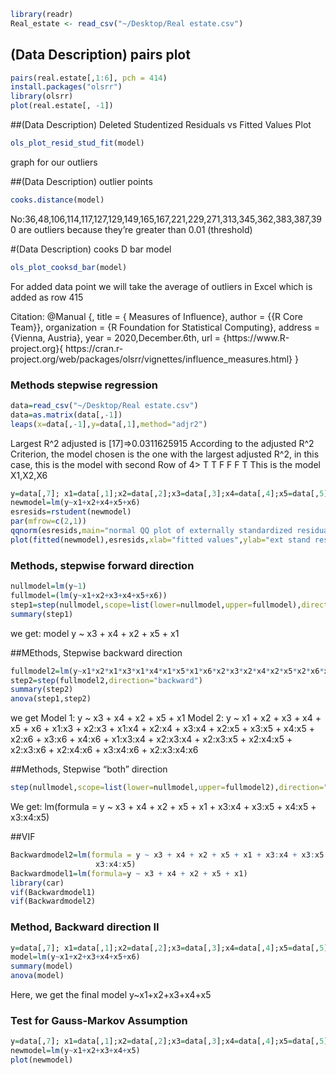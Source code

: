 ```r
library(readr)
Real_estate <- read_csv("~/Desktop/Real estate.csv")
```
## (Data Description) pairs plot
```r
pairs(real.estate[,1:6], pch = 414)
install.packages("olsrr")
library(olsrr)
plot(real.estate[, -1])
```

##(Data Description) Deleted Studentized Residuals vs Fitted Values Plot
```r
ols_plot_resid_stud_fit(model)
```
graph for our outliers

##(Data Description) outlier points
```r
cooks.distance(model)
```
No:36,48,106,114,117,127,129,149,165,167,221,229,271,313,345,362,383,387,390 are outliers because they're greater than 0.01 (threshold)

#(Data Description) cooks D bar model
```r
ols_plot_cooksd_bar(model)
```
For added data point we will take the average of outliers in Excel which is added as row 415

Citation:
@Manual {,  title        = { Measures of Influence},
  author       = {{R Core Team}},
  organization = {R Foundation for Statistical Computing},
  address      = {Vienna, Austria},
  year         =  2020,December.6th,
  url          = {https://www.R-project.org}{ https://cran.r-project.org/web/packages/olsrr/vignettes/influence_measures.html}
}

### Methods stepwise regression
```r
data=read_csv("~/Desktop/Real estate.csv")
data=as.matrix(data[,-1])
leaps(x=data[,-1],y=data[,1],method="adjr2")
```
Largest R^2 adjusted is [17]=>0.0311625915
According to the adjusted R^2 Criterion, the model chosen is the one with the largest adjusted R^2,
in this case, this is the model with second Row of 4> T T F F F T
This is the model X1,X2,X6 

```r
y=data[,7]; x1=data[,1];x2=data[,2];x3=data[,3];x4=data[,4];x5=data[,5];x6=data[,6]
newmodel=lm(y~x1+x2+x4+x5+x6)
esresids=rstudent(newmodel)
par(mfrow=c(2,1))
qqnorm(esresids,main="normal QQ plot of externally standardized residuals")
plot(fitted(newmodel),esresids,xlab="fitted values",ylab="ext stand resids",main="externally standardized residuals vs fitted values")
```


### Methods, stepwise forward direction
```r
nullmodel=lm(y~1)
fullmodel=(lm(y~x1+x2+x3+x4+x5+x6))
step1=step(nullmodel,scope=list(lower=nullmodel,upper=fullmodel),direction="forward")
summary(step1)
```
we get: model y ~ x3 + x4 + x2 + x5 + x1

##MEthods, Stepwise backward direction
```r
fullmodel2=lm(y~x1*x2*x1*x3*x1*x4*x1*x5*x1*x6*x2*x3*x2*x4*x2*x5*x2*x6*x3*x4*x3*x5*x3*x6*x4*x5*x4*x6*x5*x6)
step2=step(fullmodel2,direction="backward")
summary(step2)
anova(step1,step2)
```
we get
  Model 1: y ~ x3 + x4 + x2 + x5 + x1
 Model 2: y ~ x1 + x2 + x3 + x4 + x5 + x6 + x1:x3 + x2:x3 + x1:x4 + x2:x4 + 
  x3:x4 + x2:x5 + x3:x5 + x4:x5 + x2:x6 + x3:x6 + x4:x6 + x1:x3:x4 + 
  x2:x3:x4 + x2:x3:x5 + x2:x4:x5 + x2:x3:x6 + x2:x4:x6 + x3:x4:x6 + 
  x2:x3:x4:x6
 
##Methods, Stepwise "both" direction
```r
step(nullmodel,scope=list(lower=nullmodel,upper=fullmodel2),direction="both")
```
We get: lm(formula = y ~ x3 + x4 + x2 + x5 + x1 + x3:x4 + x3:x5 + x4:x5 + 
     x3:x4:x5)
     
##VIF
```r
Backwardmodel2=lm(formula = y ~ x3 + x4 + x2 + x5 + x1 + x3:x4 + x3:x5 + x4:x5 + 
                   x3:x4:x5)
Backwardmodel1=lm(formula=y ~ x3 + x4 + x2 + x5 + x1)
library(car)
vif(Backwardmodel1)
vif(Backwardmodel2)
```
    
     
### Method, Backward direction II
```r
y=data[,7]; x1=data[,1];x2=data[,2];x3=data[,3];x4=data[,4];x5=data[,5];x6=data[,6]
model=lm(y~x1+x2+x3+x4+x5+x6)
summary(model)
anova(model)
```
Here, we get the final model y~x1+x2+x3+x4+x5


### Test for Gauss-Markov Assumption 
```r
y=data[,7]; x1=data[,1];x2=data[,2];x3=data[,3];x4=data[,4];x5=data[,5];x6=data[,6]
newmodel=lm(y~x1+x2+x3+x4+x5)
plot(newmodel)
```



